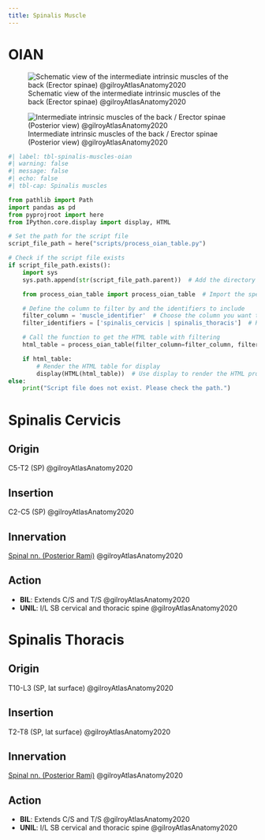 ```yaml
---
title: Spinalis Muscle
---
```


# OIAN
![Schematic view of the intermediate intrinsic muscles of the back (Erector spinae) @gilroyAtlasAnatomy2020](/The Archive/Anatomy/Muscles/Muscles of the back/Erector Spinae/images/gilroyatlas 3.9a schematic intermediate back muscles.png)

![Intermediate intrinsic muscles of the back / Erector spinae (Posterior view) @gilroyAtlasAnatomy2020](/The Archive/Anatomy/Muscles/Muscles of the back/Erector Spinae/images/gilroyatlas 310b intermediate back muscles.png)

```python
#| label: tbl-spinalis-muscles-oian
#| warning: false
#| message: false
#| echo: false
#| tbl-cap: Spinalis muscles

from pathlib import Path
import pandas as pd
from pyprojroot import here
from IPython.core.display import display, HTML

# Set the path for the script file
script_file_path = here("scripts/process_oian_table.py")

# Check if the script file exists
if script_file_path.exists():
    import sys
    sys.path.append(str(script_file_path.parent))  # Add the directory of the script to the system path

    from process_oian_table import process_oian_table  # Import the specific function

    # Define the column to filter by and the identifiers to include
    filter_column = 'muscle_identifier'  # Choose the column you want to filter by
    filter_identifiers = ['spinalis_cervicis | spinalis_thoracis']  # Replace with actual identifiers you want to include

    # Call the function to get the HTML table with filtering
    html_table = process_oian_table(filter_column=filter_column, filter_identifiers=filter_identifiers)

    if html_table:
        # Render the HTML table for display
        display(HTML(html_table))  # Use display to render the HTML properly
else:
    print("Script file does not exist. Please check the path.")

```


# Spinalis Cervicis
## Origin {#origin}
C5-T2 (SP) @gilroyAtlasAnatomy2020

## Insertion {#insertion} 
C2-C5 (SP) @gilroyAtlasAnatomy2020

## Innervation {#innervation}
[Spinal nn. (Posterior Rami)]({{< var ref-spinal-nerves.path >}}) @gilroyAtlasAnatomy2020

## Action {#action}

- **BIL**: Extends C/S and T/S @gilroyAtlasAnatomy2020
- **UNIL**: I/L SB cervical and thoracic spine @gilroyAtlasAnatomy2020


# Spinalis Thoracis
## Origin {#origin}
T10-L3 (SP, lat surface) @gilroyAtlasAnatomy2020

## Insertion {#insertion} 
T2-T8 (SP, lat surface) @gilroyAtlasAnatomy2020

## Innervation {#innervation}
[Spinal nn. (Posterior Rami)]({{< var ref-spinal-nerves.path >}}) @gilroyAtlasAnatomy2020

## Action {#action}

- **BIL**: Extends C/S and T/S @gilroyAtlasAnatomy2020
- **UNIL**: I/L SB cervical and thoracic spine @gilroyAtlasAnatomy2020